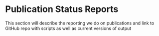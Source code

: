 # Publication Status Reports

This section will describe the reporting we do on publications and link to GitHub repo with scripts as well as current versions of output
